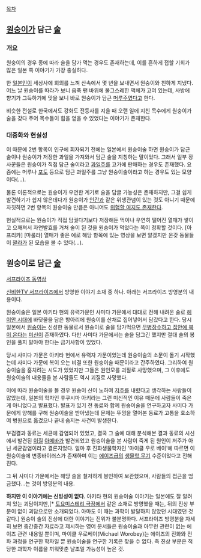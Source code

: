 [[목차]]
== [[원숭이]]가 담근 [[술]] ==
=== 개요 ===
원숭이의 경우 종에 따라 술을 담가 먹는 경우도 존재하는데, 이를 흔하게 접할 기회가 많은 일본 쪽 이야기가 가장 충실하다.

한 [[일본인]]이 세상사에 회의를 느껴 산속에서 몇 년을 보내면서 원숭이와 친하게 지냈다. 어느 날 원숭이를 따라가 보니 움푹 팬 바위에 불그스레한 액체가 고여 있는데, 사방에 향기가 그득하기에 맛을 보니 바로 원숭이가 담근 [[머루]]주였다고 한다.

비슷한 전설로 한국에서도 강화도 전등사를 지을 때 오랜 일에 지친 목수에게 원숭이가 술을 갖다 주어 목수들이 힘을 얻을 수 있었다는 이야기가 존재한다.

=== 대중화와 현실성 ===
이 때문에 2번 항목이 인구에 회자되기 전에는 일본에서 원숭이술 하면 원숭이가 담근 술이나 원숭이가 저장한 과일을 가져와서 담근 술을 지칭하는 말이었다. 그래서 일부 장사꾼들은 원숭이가 직접 담근 술이라고 [[과일주]]를 고가에 판매하는 경우도 존재했다. 요즘에는 머루나 [[포도]] 등으로 담근 과일주를 그냥 원숭이술이라고 하는 경우도 있는 모양이다(...).

물론 이론적으로는 원숭이가 우연한 계기로 술을 담글 가능성은 존재하지만, 그걸 쉽게 발견하기가 쉽지 않은데다가 원숭이가 [[인간]]과 같은 위생관념이 있는 것도 아니기 때문에 자칫하면 2번 항목의 원숭이술 만큼은 아니어도 [[식중독|위험할 여지도 존재한다]].

현실적으로는 원숭이가 직접 담궜다기보다 저장해둔 먹이나 우연히 떨어진 열매가 쌓이고 으깨져서 자연발효를 거쳐 술이 된 것을 원숭이가 먹었다는 쪽이 정확할 것이다. [아프리카] [마룰라] 열매가 좋은 예로 해당 항목에 있는 영상을 보면 알겠지만 온갖 동물들이 [[꽐라]]가 된 모습을 볼 수 있다(...).

== 원숭이로 담근 [[술]] ==
[http://www.youtube.com/watch?v=LoUzGaSSEcc 서프라이즈 동영상]

[[신비한TV 서프라이즈]]에서 방영한 이야기 소재 중 하나. 아래는 서프라이즈 방영분의 내용이다.

원숭이술은 일본 아키타 현의 유력가문인 사미다 가문에서 대대로 전해 내려온 술로 [[헤이안 시대]]에 바닷물을 담은 항아리에 원숭이를 산채로 집어넣어서 담갔다고 한다. 당시 일본에서 [[원숭이]]는 신성한 동물로서 원숭이로 술을 담가먹으면 [[기복신앙|무병장수하고 집안에 복이 온다는]] [[미신]]이 존재하였다. 다만 사미다 가문에서는 술을 담그긴 했지만 절대 술의 봉인을 풀지 말아야 한다는 금기사항이 있었다.

당시 사미다 가문은 아키타 현에서 유력자 가문이었는데 원숭이술의 소문이 돌기 시작했는데 사미다 가문에 복이 오는 비결 또한 원숭이술 때문이라고 간주하였다. 그리하여 원숭이술을 훔치려는 시도가 있었지만 그들은 원인모를 괴질로 사망했으며, 그 이후에도 원숭이술의 내용물을 본 사람들도 역시 괴질로 사망했다.

이에 따라 원숭이술을 볼 경우 원숭이 신이 노하여 [[저주]]를 내렸다고 생각하는 사람들이 많았는데, 일본의 학자인 후쿠시마 아키라는 그런 미신적인 이유 때문에 사람들이 죽은 게 아니었다고 발표했다. 발표가 있기 전 동료와 함께 원숭이술을 연구하고자 사미다 가문에게 양해를 구해 원숭이술을 받아냈는데 문제는 뚜껑을 열어본 동료가 고통을 호소하여 병원으로 옮겼으나 끝내 숨지는 사건이 발생한다.

부검결과 동료는 세균에 감염되어 있었고, 결국 그 술에 대해 분석해본 결과 동료의 시신에서 발견된 [[이질]] [[아메바]]가 발견되었고 원숭이술을 본 사람이 죽게 된 원인이 저주가 아닌 세균감염이라고 결론지었다. 얼마 후 진화생물학자인 '마이클 우로 베이'에 따르면 이 원숭이술에 변종바이러스가 존재하며 이는 [[에이즈]]급의 [[생물학 무기]] 수준이었다고 전해진다.

그 뒤 사미다 가문에서는 해당 술을 철저하게 봉인하여 보관했으며, 사람들의 접근을 엄금했다...는 것이 방영분의 내용.

'''하지만 이 이야기에는 신빙성이 없다'''. 아키타 현의 원숭이술 이야기는 일본에도 잘 알려져 있는 괴담이지만,[* [[토요미스테리 극장]]에서 같은 소재로 방영했을 때는, 뒤의 진상 부분이 없이 괴담으로만 소개되었다. 아마도 이 때는 과학이 발달하지 않았던 시대였던 것 같다.] 원숭이 술의 진상에 대한 이야기는 진위가 불분명하다. 서프라이즈 방영분을 자세히 보면 중간중간 자료라고 제시하는 영어 문서들은 원숭이술과 아무런 관련이 없는 에이즈 관련 내용일 뿐이며, 마이클 우로베이(Michael Worobey)는 에이즈의 진화와 전파 과정을 연구한 학자일 뿐 원숭이술을 연구한 기록은 찾을 수 없다. 즉 진상 부분은 적당한 과학자 이름을 끼워맞춘 날조일 가능성이 높은 것.
